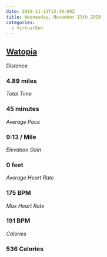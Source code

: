 ```yaml
---
date: 2019-11-13T13:49:09Z
title: Wednesday, November 13th 2019
categories:
  - VirtualRun
---
```

## [Watopia](https://www.strava.com/activities/2862127462)

_Distance_

### 4.89 miles

_Total Time_

### 45 minutes

_Average Pace_

### 9:13 / Mile

_Elevation Gain_

### 0 feet

_Average Heart Rate_

### 175 BPM

_Max Heart Rate_

### 191 BPM

_Calories_

### 536 Calories